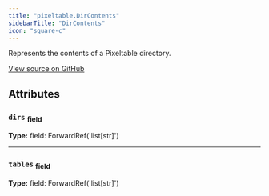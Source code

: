 ```yaml
---
title: "pixeltable.DirContents"
sidebarTitle: "DirContents"
icon: "square-c"
---
```


Represents the contents of a Pixeltable directory.


<a href="https://github.com/pixeltable/pixeltable/blob/v0.4/pixeltable/globals.py#L973" target="_blank">View source on GitHub</a>

## Attributes

### `dirs` <sub>field</sub>

**Type:** field: ForwardRef('list[str]')

---

### `tables` <sub>field</sub>

**Type:** field: ForwardRef('list[str]')

